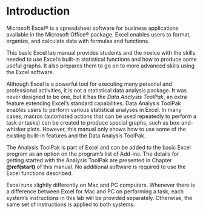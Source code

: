# Introduction {-}

Microsoft Excel&reg; is a spreadsheet software for business applications available in the Microsoft Office&reg; package. Excel enables users to format, organize, and calculate data with formulas and functions.

This basic Excel lab manual provides students and the novice with the skills needed to use Excel’s built-in statistical functions and how to produce some useful graphs. It also prepares them to go on to more advanced skills using the Excel software.

Although Excel is a powerful tool for executing many personal and professional activities, it is not a statistical data analysis package. It was never designed to be one, but it has the *Data Analysis ToolPak*, an extra feature extending Excel's standard capabilities. Data Analysis ToolPak enables users to perform various statistical analyses in Excel. In many cases, macros (automated actions that can be used repeatedly to perform a task or tasks) can be created to produce special graphs, such as box-and-whisker plots.
However, this manual only shows how to use some of the existing built-in features and the Data Analysis ToolPak.

The Analysis ToolPak is part of Excel and can be added to the basic Excel program as an option on the program's list of Add-ins. The details for getting started with the Analysis ToolPak are presented in Chapter **\@ref(start)** of this manual. No additional software is required to use the Excel functions described.

Excel runs slightly differently on Mac and PC computers. Whenever there is a difference between Excel for Mac and PC on performing a task, each system's instructions in this lab will be provided separately. Otherwise, the same set of instructions is applied to both systems.
